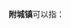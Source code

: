 '''附城镇'''可以指：
{{PRC admin/disambig|14/05/24/102/000|44/08/82/117/000|44/15/21/119/000|62/29/22/100/000}}
{{disambig|cat=三字中国镇名消歧义}}